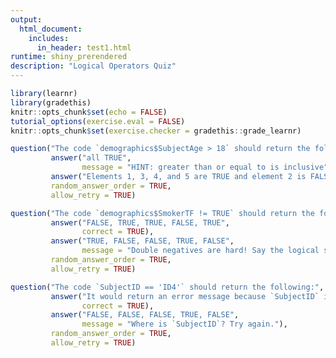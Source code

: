 ```yaml
---
output: 
  html_document:
    includes:
      in_header: test1.html
runtime: shiny_prerendered
description: "Logical Operators Quiz"
---
```


```r
library(learnr)
library(gradethis)
knitr::opts_chunk$set(echo = FALSE)
tutorial_options(exercise.eval = FALSE)
knitr::opts_chunk$set(exercise.checker = gradethis::grade_learnr)
```

```r
question("The code `demographics$SubjectAge > 18` should return the following:",
         answer("all TRUE",
                message = "HINT: greater than or equal to is inclusive"),
         answer("Elements 1, 3, 4, and 5 are TRUE and element 2 is FALSE", correct = TRUE),
         random_answer_order = TRUE,
         allow_retry = TRUE)

```

```r
question("The code `demographics$SmokerTF != TRUE` should return the following:",
         answer("FALSE, TRUE, TRUE, FALSE, TRUE",
                correct = TRUE),
         answer("TRUE, FALSE, FALSE, TRUE, FALSE",
                message = "Double negatives are hard! Say the logical statement out loud, then try again."),
         random_answer_order = TRUE,
         allow_retry = TRUE)

```

```r
question("The code `SubjectID == 'ID4'` should return the following:",
         answer("It would return an error message because `SubjectID` is part of the `demographics` data.frame, but in the code, there is no mention of `demographics`",
                correct = TRUE),
         answer("FALSE, FALSE, FALSE, TRUE, FALSE",
                message = "Where is `SubjectID`? Try again."),
         random_answer_order = TRUE,
         allow_retry = TRUE)

```
<div data-iframe-height></div>